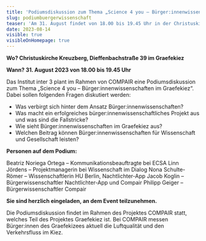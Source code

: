 ```yaml
---
title: 'Podiumsdiskussion zum Thema „Science 4 you – Bürger:innenwissenschaften im Graefekiez“ am 31. August 2023'
slug: podiumbuergerwissenschaft
teaser: 'Am 31. August findet von 18.00 bis 19.45 Uhr in der Christuskirche Kreuzberg eine Podiumsdiskussion zum Thema „Science 4 you – Bürger:innenwissenschaften im Graefekiez“ statt.'
date: 2023-08-14
visible: true
visibleOnHomepage: true
---
```


**Wo? Christuskirche Kreuzberg, Dieffenbachstraße 39 im Graefekiez**

**Wann? 31. August 2023 von 18.00 bis 19.45 Uhr**

Das Institut inter 3 plant im Rahmen von COMPAIR eine Podiumsdiskussion zum Thema „Science 4 you – Bürger:innenwissenschaften im Graefekiez“. Dabei sollen folgenden Fragen diskutiert werden:

- Was verbirgt sich hinter dem Ansatz Bürger:innenwissenschaften?
- Was macht ein erfolgreiches bürger:innenwissenschaftliches Projekt aus und was sind die Fallstricke?
- Wie sieht Bürger:innenwissenschaften im Graefekiez aus?
- Welchen Beitrag können Bürger:innenwissenschaften für Wissenschaft und Gesellschaft leisten?

**Personen auf dem Podium:**

Beatriz Noriega Ortega – Kommunikationsbeauftragte bei ECSA
Linn Jördens – Projektmanagerin bei Wissenschaft im Dialog
Nona Schulte-Römer – Wissenschaftlerin HU Berlin, Nachtlichter-App
Jacob Koglin – Bürgerwissenschaftler Nachtlichter-App und Compair
Philipp Geiger – Bürgerwissenschaftler Compair

**Sie sind herzlich eingeladen, an dem Event teilzunehmen.**

Die Podiumsdiskussion findet im Rahmen des Projektes COMPAIR statt, welches Teil des Projektes Graefekiez ist. Bei COMPAIR messen Bürger:innen des Graefekizees aktuell die Luftqualität und den Verkehrsfluss im Kiez.
